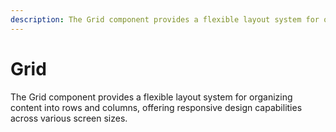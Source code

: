 ```yaml
---
description: The Grid component provides a flexible layout system for organizing content into rows and columns, offering responsive design capabilities across various screen sizes.
---
```


# Grid

<HeaderComponent
  htmlTag="studs-grid"
  jsxTag="StudsGrid"
  version="Since 2.0"
  status="Unstable"
  urlGithub="display/grid.ts"
  urlStrbook="#"
/>

The Grid component provides a flexible layout system for organizing content into rows and columns, offering responsive design capabilities across various screen sizes.
